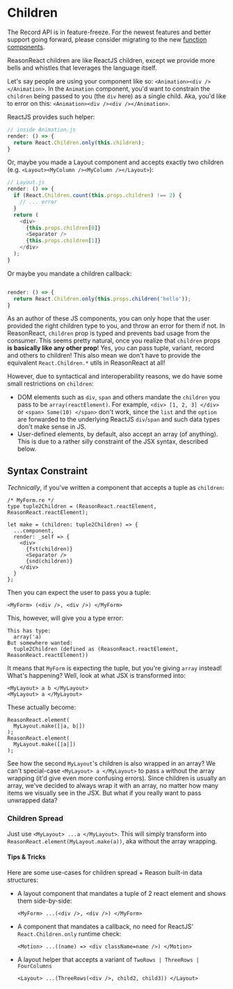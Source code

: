 
# Children

<aside class="warning">
The Record API is in feature-freeze. For the newest features and better support going forward, please consider migrating to the new <a href="https://reasonml.github.io/reason-react/docs/en/components">function components</a>.
</aside>

ReasonReact children are like ReactJS children, except we provide more bells and whistles that leverages the language itself.

Let's say people are using your component like so: `<Animation><div /></Animation>`. In the `Animation` component, you'd want to constrain the `children` being passed to you (the `div` here) as a single child. Aka, you'd like to error on this: `<Animation><div /><div /></Animation>`.

ReactJS provides such helper:

```js
// inside Animation.js
render: () => {
  return React.Children.only(this.children);
}
```

Or, maybe you made a Layout component and accepts exactly two children (e.g. `<Layout><MyColumn /><MyColumn /></Layout>`):

```js
// Layout.js
render: () => {
  if (React.Children.count(this.props.children) !== 2) {
    // ... error
  }
  return (
    <div>
      {this.props.children[0]}
      <Separator />
      {this.props.children[1]}
    </div>
  );
}
```

Or maybe you mandate a children callback:

```js

render: () => {
  return React.Children.only(this.props.children('hello'));
}
```

As an author of these JS components, you can only hope that the user provided the right children type to you, and throw an error for them if not. In ReasonReact, `children` prop is typed and prevents bad usage from the consumer. This seems pretty natural, once you realize that `children` props **is basically like any other prop**! Yes, you can pass tuple, variant, record and others to children! This also mean we don't have to provide the equivalent `React.Children.*` utils in ReasonReact at all!

However, due to syntactical and interoperability reasons, we do have some small restrictions on `children`:

- DOM elements such as `div`, `span` and others mandate the `children` you pass to be `array(reactElement)`. For example, `<div> [1, 2, 3] </div>` or `<span> Some(10) </span>` don't work, since the `list` and the `option` are forwarded to the underlying ReactJS `div`/`span` and such data types don't make sense in JS.
- User-defined elements, by default, also accept an array (of anything). This is due to a rather silly constraint of the JSX syntax, described below.

## Syntax Constraint

_Technically_, if you've written a component that accepts a tuple as `children`:

```reason
/* MyForm.re */
type tuple2Children = (ReasonReact.reactElement, ReasonReact.reactElement);

let make = (children: tuple2Children) => {
  ...component,
  render: _self => {
    <div>
      {fst(children)}
      <Separator />
      {snd(children)}
    </div>
  }
};
```

Then you can expect the user to pass you a tuple:

```reason
<MyForm> (<div />, <div />) </MyForm>
```

This, however, will give you a type error:

```
This has type:
  array('a)
But somewhere wanted:
  tuple2Children (defined as (ReasonReact.reactElement, ReasonReact.reactElement))
```

It means that `MyForm` is expecting the tuple, but you're giving `array` instead! What's happening? Well, look at what JSX is transformed into:

```reason
<MyLayout> a b </MyLayout>
<MyLayout> a </MyLayout>
```

These actually become:

```reason
ReasonReact.element(
  MyLayout.make([|a, b|])
);
ReasonReact.element(
  MyLayout.make([|a|])
);
```

See how the second `MyLayout`'s children is also wrapped in an array? We can't special-case `<MyLayout> a </MyLayout>` to pass `a` without the array wrapping (it'd give even more confusing errors). Since children is usually an array, we've decided to always wrap it with an array, no matter how many items we visually see in the JSX. But what if you really want to pass unwrapped data?

### Children Spread

Just use `<MyLayout> ...a </MyLayout>`. This will simply transform into `ReasonReact.element(MyLayout.make(a))`, aka without the array wrapping.

#### Tips & Tricks

Here are some use-cases for children spread + Reason built-in data structures:

- A layout component that mandates a tuple of 2 react element and shows them side-by-side:

  ```reason
  <MyForm> ...(<div />, <div />) </MyForm>
  ```

- A component that mandates a callback, no need for ReactJS' `React.Children.only` runtime check:

  ```reason
  <Motion> ...((name) => <div className=name />) </Motion>
  ```

- A layout helper that accepts a variant of `TwoRows | ThreeRows | FourColumns`

  ```reason
  <Layout> ...(ThreeRows(<div />, child2, child3)) </Layout>
  ```
